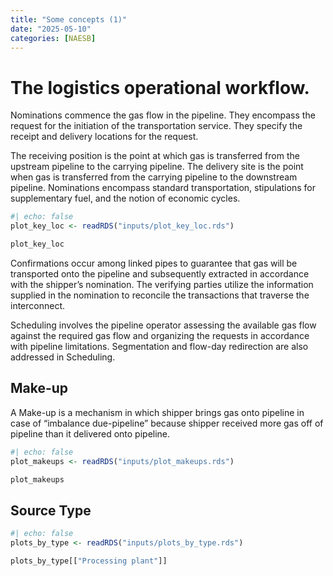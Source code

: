 ```yaml
---
title: "Some concepts (1)"
date: "2025-05-10"
categories: [NAESB]
---
```


# The logistics operational workflow.

Nominations commence the gas flow in the pipeline. They encompass the request for the initiation of the transportation service. They specify the receipt and delivery locations for the request.

The receiving position is the point at which gas is transferred from the upstream pipeline to the carrying pipeline. The delivery site is the point when gas is transferred from the carrying pipeline to the downstream pipeline. Nominations encompass standard transportation, stipulations for supplementary fuel, and the notion of economic cycles.

```r
#| echo: false
plot_key_loc <- readRDS("inputs/plot_key_loc.rds")

plot_key_loc

```

Confirmations occur among linked pipes to guarantee that gas will be transported onto the pipeline and subsequently extracted in accordance with the shipper's nomination. The verifying parties utilize the information supplied in the nomination to reconcile the transactions that traverse the interconnect.

Scheduling involves the pipeline operator assessing the available gas flow against the required gas flow and organizing the requests in accordance with pipeline limitations. Segmentation and flow-day redirection are also addressed in Scheduling.

## Make-up

A Make-up is a mechanism in which shipper brings gas onto pipeline in case of “imbalance due-pipeline” because shipper received more gas off of pipeline than it delivered onto pipeline.

```r
#| echo: false
plot_makeups <- readRDS("inputs/plot_makeups.rds")

plot_makeups

```

## Source Type

```r
#| echo: false
plots_by_type <- readRDS("inputs/plots_by_type.rds")

plots_by_type[["Processing plant"]]
```

